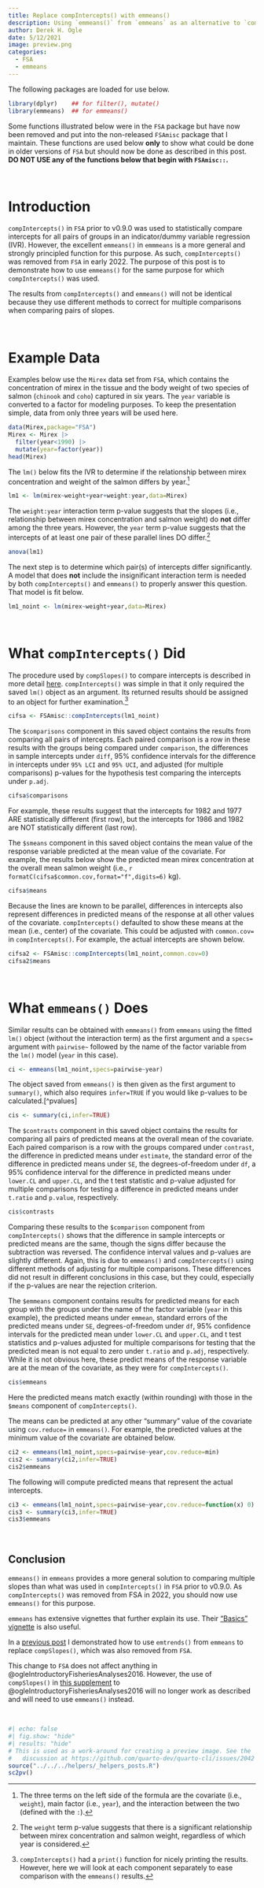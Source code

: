 ```yaml
---
title: Replace compIntercepts() with emmeans()
description: Using `emmeans()` from `emmeans` as an alternative to `compIntercepts()` which was removed from `FSA`.
author: Derek H. Ogle
date: 5/12/2021
image: preview.png
categories:
  - FSA
  - emmeans
---
```


:::{.callout-note}
The following packages are loaded for use below.
:::

```r
library(dplyr)    ## for filter(), mutate()
library(emmeans)  ## for emmeans()
```

:::{.callout-warning}
Some functions illustrated below were in the `FSA` package but have now been removed and put into the non-released `FSAmisc` package that I maintain. These functions are used below **only** to show what could be done in older versions of `FSA` but should now be done as described in this post. **DO NOT USE any of the functions below that begin with `FSAmisc::`.** 
:::

&nbsp;

# Introduction
`compIntercepts()` in `FSA` prior to v0.9.0 was used to statistically compare intercepts for all pairs of groups in an indicator/dummy variable regression (IVR). However, the excellent `emmeans()` in `emmmeans` is a more general and strongly principled function for this purpose. As such, `compIntercepts()` was removed from `FSA` in early 2022. The purpose of this post is to demonstrate how to use `emmeans()` for the same purpose for which `compIntercepts()` was used.

:::{.callout-important}
The results from `compIntercepts()` and `emmeans()` will not be identical because they use different methods to correct for multiple comparisons when comparing pairs of slopes.
:::

&nbsp;

# Example Data
Examples below use the `Mirex` data set from `FSA`, which contains the concentration of mirex in the tissue and the body weight of two species of salmon (`chinook` and `coho`) captured in six years. The `year` variable is converted to a factor for modeling purposes. To keep the presentation simple, data from only three years will be used here.

```r
data(Mirex,package="FSA")
Mirex <- Mirex |>
  filter(year<1990) |>
  mutate(year=factor(year))
head(Mirex)
```

The `lm()` below fits the IVR to determine if the relationship between mirex concentration and weight of the salmon differs by year.^[The three terms on the left side of the formula are the covariate (i.e., `weight`), main factor (i.e., `year`), and the interaction between the two (defined with the `:`).]

```r
lm1 <- lm(mirex~weight+year+weight:year,data=Mirex)
```

The `weight:year` interaction term p-value suggests that the slopes (i.e., relationship between mirex concentration and salmon weight) do **not** differ among the three years. However, the `year` term p-value suggests that the intercepts of at least one pair of these parallel lines DO differ.^[The `weight` term p-value suggests that there is a significant relationship between mirex concentration and salmon weight, regardless of which year is considered.]

```r
anova(lm1)
```

The next step is to determine which pair(s) of intercepts differ significantly. A model that does **not** include the insignificant interaction term is needed by both `compIntercepts()` and `emmeans()` to properly answer this question. That model is fit below. 

```r
lm1_noint <- lm(mirex~weight+year,data=Mirex)
```

&nbsp;

# What `compIntercepts()` Did
The procedure used by `compSlopes()` to compare intercepts is described in more detail [here](http://derekogle.com/IFAR/supplements/weightlength/index.html#pinpointing-specific-differences-among-intercepts). `compIntercepts()` was simple in that it only required the saved `lm()` object as an argument. Its returned results should be assigned to an object for further examination.^[`compIntercepts()` had a `print()` function for nicely printing the results. However, here we will look at each component separately to ease comparison with the `emmeans()` results.]

```r
cifsa <- FSAmisc::compIntercepts(lm1_noint)
```

The `$comparisons` component in this saved object contains the results from comparing all pairs of intercepts. Each paired comparison is a row in these results with the groups being compared under `comparison`, the differences in sample intercepts under `diff`, 95% confidence intervals for the difference in intercepts under `95% LCI` and `95% UCI`, and adjusted (for multiple comparisons) p-values for the hypothesis test comparing the intercepts under `p.adj`.

```r
cifsa$comparisons
```

For example, these results suggest that the intercepts for 1982 and 1977 ARE statistically different (first row), but the intercepts for 1986 and 1982 are NOT statistically different (last row).

The `$smeans` component in this saved object contains the mean value of the response variable predicted at the mean value of the covariate. For example, the results below show the predicted mean mirex concentration at the overall mean salmon weight (i.e., `r formatC(cifsa$common.cov,format="f",digits=6)` kg).

```r
cifsa$means
```

Because the lines are known to be parallel, differences in intercepts also represent differences in predicted means of the response at all other values of the covariate. `compIntercepts()` defaulted to show these means at the mean (i.e., center) of the covariate. This could be adjusted with `common.cov=` in `compIntercepts()`. For example, the actual intercepts are shown below.

```r
cifsa2 <- FSAmisc::compIntercepts(lm1_noint,common.cov=0)
cifsa2$means
```
&nbsp;

# What `emmeans()` Does
Similar results can be obtained with `emmeans()` from `emmeans` using the fitted `lm()` object (without the interaction term) as the first argument and a `specs=` argument with `pairwise~` followed by the name of the factor variable from the `lm()` model (`year` in this case).

```r
ci <- emmeans(lm1_noint,specs=pairwise~year)
```

The object saved from `emmeans()` is then given as the first argument to `summary()`, which also requires `infer=TRUE` if you would like p-values to be calculated.[^pvalues]

```r
cis <- summary(ci,infer=TRUE)
```

The `$contrasts` component in this saved object contains the results for comparing all pairs of predicted means at the overall mean of the covariate. Each paired comparison is a row with the groups compared under `contrast`, the difference in predicted means under `estimate`, the standard error of the difference in predicted means under `SE`, the degrees-of-freedom under `df`, a 95% confidence interval for the difference in predicted means under `lower.CL` and `upper.CL`, and the t test statistic and p-value adjusted for multiple comparisons for testing a difference in predicted means under `t.ratio` and `p.value`, respectively.

```r
cis$contrasts
```

Comparing these results to the `$comparison` component from `compIntercepts()` shows that the difference in sample intercepts or predicted means are the same, though the signs differ because the subtraction was reversed. The confidence interval values and p-values are slightly different. Again, this is due to `emmeans()` and `compIntercepts()` using different methods of adjusting for multiple comparisons. These differences did not result in different conclusions in this case, but they could, especially if the p-values are near the rejection criterion.

The `$emmeans` component contains results for predicted means for each group with the groups under the name of the factor variable (`year` in this example), the predicted means under `emmean`, standard errors of the predicted means under `SE`, degrees-of-freedom under `df`, 95% confidence intervals for the predicted mean under `lower.CL` and `upper.CL`, and t test statistics and p-values adjusted for multiple comparisons for testing that the predicted mean is not equal to zero under `t.ratio` and `p.adj`, respectively. While it is not obvious here, these predict means of the response variable are at the mean of the covariate, as they were for `compIntercepts()`.

```r
cis$emmeans
```

Here the predicted means match exactly (within rounding) with those in the `$means` component of `compIntercepts()`.

The means can be predicted at any other "summary" value of the covariate using `cov.reduce=` in `emmeans()`. For example, the predicted values at the minimum value of the covariate are obtained below.

```r
ci2 <- emmeans(lm1_noint,specs=pairwise~year,cov.reduce=min)
cis2 <- summary(ci2,infer=TRUE)
cis2$emmeans
```

The following will compute predicted means that represent the actual intercepts.

```r
ci3 <- emmeans(lm1_noint,specs=pairwise~year,cov.reduce=function(x) 0)
cis3 <- summary(ci3,infer=TRUE)
cis3$emmeans
```

&nbsp;

## Conclusion
`emmeans()` in `emmeans` provides a more general solution to comparing multiple slopes than what was used in `compIntercepts()` in `FSA` prior to v0.9.0. As `compIntercepts()` was removed from FSA in 2022, you should now use `emmeans()` for this purpose.

`emmeans` has extensive vignettes that further explain its use. Their ["Basics" vignette](https://cran.r-project.org/web/packages/emmeans/vignettes/basics.html) is also useful.

In a [previous post](../2021-5-11_compSlopes-replacement/) I demonstrated how to use `emtrends()` from `emmeans` to replace `compSlopes()`, which was also removed from `FSA`.

:::{.callout-note}
This change to `FSA` does not affect anything in @ogleIntroductoryFisheriesAnalyses2016. However, the use of `compSlopes()` in [this supplement](http://derekogle.com/IFAR/supplements/weightlength/index.html) to @ogleIntroductoryFisheriesAnalyses2016 will no longer work as described and will need to use `emmeans()` instead.
:::

&nbsp;

```r
#| echo: false
#| fig.show: "hide"
#| results: "hide"
# This is used as a work-around for creating a preview image. See the
#   discussion at https://github.com/quarto-dev/quarto-cli/issues/2042
source("../../../helpers/_helpers_posts.R")
sc2pv()
```
